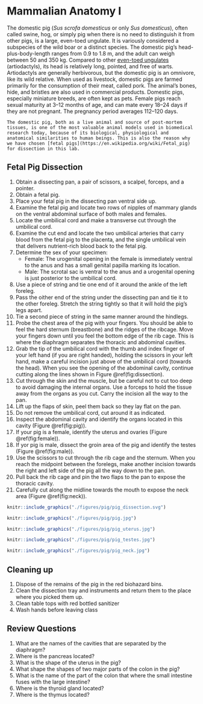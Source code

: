 # Mammalian Anatomy I

The domestic pig (*Sus scrofa domesticus* or only *Sus domesticus*), often called swine, hog, or simply pig when there is no need to distinguish it from other pigs, is a large, even-toed ungulate. It is variously considered a subspecies of the wild boar or a distinct species. The domestic pig's head-plus-body-length ranges from 0.9 to 1.8 m, and the adult can weigh between 50 and 350 kg. Compared to other [even-toed ungulates](https://en.wikipedia.org/wiki/Even-toed_ungulate) (artiodactyls), its head is relatively long, pointed, and free of warts. Artiodactyls are generally herbivorous, but the domestic pig is an omnivore, like its wild relative. When used as livestock, domestic pigs are farmed primarily for the consumption of their meat, called pork. The animal's bones, hide, and bristles are also used in commercial products. Domestic pigs, especially miniature breeds, are often kept as pets. Female pigs reach sexual maturity at 3–12 months of age, and can mate every 18–24 days if they are not pregnant. The pregnancy period averages 112–120 days.

```block2
The domestic pig, both as a live animal and source of post-mortem tissues, is one of the most valuable animal models used in biomedical research today, because of its biological, physiological and anatomical similarities to human beings. This is also the reason why we have chosen [fetal pigs](https://en.wikipedia.org/wiki/Fetal_pig) for dissection in this lab.
```

## Fetal Pig Dissection
1.  Obtain a dissecting pan, a pair of scissors, a scalpel, forceps, and a pointer.
2.  Obtain a fetal pig.
3.  Place your fetal pig in the dissecting pan ventral side up.
4.  Examine the fetal pig and locate two rows of nipples of mammary glands on the ventral abdominal
surface of both males and females.
5.  Locate the umbilical cord and make a transverse cut through the umbilical cord.
6.  Examine the cut end and locate the two umbilical arteries that carry blood from the fetal pig to the placenta, and the single umbilical vein that delivers nutrient-rich blood back to the fetal pig.
7.  Determine the sex of your specimen:
    *   Female: The urogenital opening in the female is immediately ventral to the anus and has a small genital papilla marking its location.
    *   Male: The scrotal sac is ventral to the anus and a urogenital opening is just posterior to the umbilical cord.
8.  Use a piece of string and tie one end of it around the ankle of the left foreleg.
9.  Pass the oither end of the string under the dissecting pan and tie it to the other foreleg. Stretch the string tightly so that it will hold the pig’s legs apart.
10. Tie a second piece of string in the same manner around the hindlegs.
11. Probe the chest area of the pig with your fingers. You should be able to feel the hard sternum (breastbone) and the ridges of the ribcage. Move your fingers down until you feel the bottom edge of the rib cage. This is where the diaphragm separates the thoracic and abdominal cavities.
12. Grab the tip of the umbilical cord with the thumb and index finger of your left hand (if you are right handed), holding the scissors in your left hand, make a careful incision just above of the umbilical cord (towards the head). When you see the opening of the abdominal cavity, continue cutting along the lines shown in Figure \@ref(fig:dissection).
13. Cut through the skin and the muscle, but be careful not to cut too deep to avoid damaging the internal organs. Use a forceps to hold the tissue away from the organs as you cut. Carry the incision all the way to the pan.
14. Lift up the flaps of skin, peel them back so they lay flat on the pan.
15. Do not remove the umbilical cord, cut around it as indicated.
16. Inspect the abdominal cavity and identify the organs located in this cavity (Figure \@ref(fig:pig)).
17. If your pig is a female, identify the uterus and ovaries (Figure \@ref(fig:female)).
18. If yor pig is male, dissect the groin area of the pig and identify the testes (Figure \@ref(fig:male)).
17. Use the scissors to cut through the rib cage and the sternum. When you reach the midpoint between the forelegs, make another incision towards the right and left side of the pig all the way down to the pan.
18. Pull back the rib cage and pin the two flaps to the pan to expose the thoracic cavity.
19. Carefully cut along the midline towards the mouth to expose the neck area (Figure \@ref(fig:neck)).


```r
knitr::include_graphics("./figures/pig/pig_dissection.svg")
```

```r
knitr::include_graphics("./figures/pig/pig.jpg")
```

```r
knitr::include_graphics("./figures/pig/pig_uterus.jpg")
```

```r
knitr::include_graphics("./figures/pig/pig_testes.jpg")
```

```r
knitr::include_graphics("./figures/pig/pig_neck.jpg")
```

## Cleaning up
1.  Dispose of the remains of the pig in the red biohazard bins.
2.  Clean the dissection tray and instruments and return them to the place where you picked them up.
3.  Clean table tops with red bottled sanitizer
4.  Wash hands before leaving class

## Review Questions
1.  What are the names of the cavities that are separated by the diaphragm?
2.  Where is the pancreas located?
3.  What is the shape of the uterus in the pig?
4.  What shape the shapes of two major parts of the colon in the pig?
5.  What is the name of the part of the colon that where the small intestine fuses with the large intestine?
6.  Where is the thyroid gland located?
7.  Where is the thymus located?
